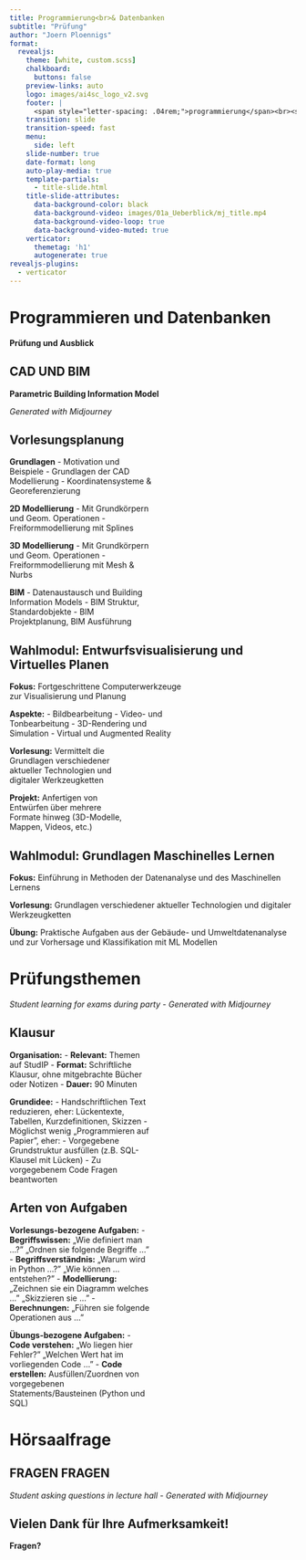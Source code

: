 ```yaml
---
title: Programmierung<br>& Datenbanken
subtitle: "Prüfung"
author: "Joern Ploennigs"
format:
  revealjs:
    theme: [white, custom.scss]
    chalkboard: 
      buttons: false
    preview-links: auto
    logo: images/ai4sc_logo_v2.svg
    footer: |
      <span style="letter-spacing: .04rem;">programmierung</span><br><span style="letter-spacing: .0rem;">und datenbanken</span>
    transition: slide
    transition-speed: fast
    menu:
      side: left
    slide-number: true
    date-format: long
    auto-play-media: true
    template-partials:
      - title-slide.html 
    title-slide-attributes:
      data-background-color: black
      data-background-video: images/01a_Ueberblick/mj_title.mp4
      data-background-video-loop: true
      data-background-video-muted: true
    verticator:
      themetag: 'h1'
      autogenerate: true
revealjs-plugins:
  - verticator
---
```


# Programmieren und Datenbanken {.center}

**Prüfung und Ausblick**



## CAD UND BIM

::: {.flex}
::: {.flex-item}
**Parametric Building Information Model**

*Generated with Midjourney*
:::
:::



## Vorlesungsplanung

::: {.flex}
::: {.flex-item style="width: 50%"}
**Grundlagen**
- Motivation und Beispiele
- Grundlagen der CAD Modellierung
- Koordinatensysteme & Georeferenzierung

**2D Modellierung**
- Mit Grundkörpern und Geom. Operationen
- Freiformmodellierung mit Splines
:::

::: {.flex-item style="width: 50%"}
**3D Modellierung**
- Mit Grundkörpern und Geom. Operationen
- Freiformmodellierung mit Mesh & Nurbs

**BIM**
- Datenaustausch und Building Information Models
- BIM Struktur, Standardobjekte
- BIM Projektplanung, BIM Ausführung
:::
:::



## Wahlmodul: Entwurfsvisualisierung und Virtuelles Planen

::: {.flex}
::: {.flex-item style="width: 60%"}
**Fokus:** Fortgeschrittene Computerwerkzeuge zur Visualisierung und Planung

**Aspekte:**
- Bildbearbeitung
- Video- und Tonbearbeitung
- 3D-Rendering und Simulation
- Virtual und Augmented Reality
:::

::: {.flex-item style="width: 40%"}
**Vorlesung:** Vermittelt die Grundlagen verschiedener aktueller Technologien und digitaler Werkzeugketten

**Projekt:** Anfertigen von Entwürfen über mehrere Formate hinweg (3D-Modelle, Mappen, Videos, etc.)
:::
:::



## Wahlmodul: Grundlagen Maschinelles Lernen

**Fokus:** Einführung in Methoden der Datenanalyse und des Maschinellen Lernens

**Vorlesung:** Grundlagen verschiedener aktueller Technologien und digitaler Werkzeugketten

**Übung:** Praktische Aufgaben aus der Gebäude- und Umweltdatenanalyse und zur Vorhersage und Klassifikation mit ML Modellen



# Prüfungsthemen {.center}

*Student learning for exams during party - Generated with Midjourney*



## Klausur

::: {.flex}
::: {.flex-item style="width: 50%"}
**Organisation:**
- **Relevant:** Themen auf StudIP
- **Format:** Schriftliche Klausur, ohne mitgebrachte Bücher oder Notizen
- **Dauer:** 90 Minuten
:::

::: {.flex-item style="width: 50%"}
**Grundidee:**
- Handschriftlichen Text reduzieren, eher: Lückentexte, Tabellen, Kurzdefinitionen, Skizzen
- Möglichst wenig „Programmieren auf Papier", eher:
  - Vorgegebene Grundstruktur ausfüllen (z.B. SQL-Klausel mit Lücken)
  - Zu vorgegebenem Code Fragen beantworten
:::
:::



## Arten von Aufgaben

::: {.flex}
::: {.flex-item style="width: 50%"}
**Vorlesungs-bezogene Aufgaben:**
- **Begriffswissen:** „Wie definiert man ...?" „Ordnen sie folgende Begriffe ..."
- **Begriffsverständnis:** „Warum wird in Python ...?" „Wie können ... entstehen?"
- **Modellierung:** „Zeichnen sie ein Diagramm welches ..." „Skizzieren sie ..."
- **Berechnungen:** „Führen sie folgende Operationen aus ..."
:::

::: {.flex-item style="width: 50%"}
**Übungs-bezogene Aufgaben:**
- **Code verstehen:** „Wo liegen hier Fehler?" „Welchen Wert hat im vorliegenden Code ..."
- **Code erstellen:** Ausfüllen/Zuordnen von vorgegebenen Statements/Bausteinen (Python und SQL)
:::
:::



# Hörsaalfrage {.center}

## FRAGEN FRAGEN

*Student asking questions in lecture hall - Generated with Midjourney*



## Vielen Dank für Ihre Aufmerksamkeit! {.center}

**Fragen?**